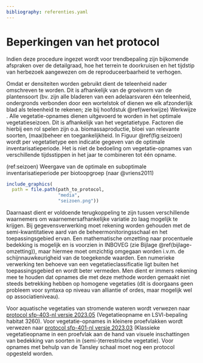 ```yaml
---
bibliography: referenties.yaml
---
```


# Beperkingen van het protocol

```{=html}
<!--
Alleen in te vullen indien van toepassing.
Bespreek onder welke condities het protocol niet gebruikt kan worden of wanneer afwijkingen nodig zijn ten opzichte van het standaard protocol.
Vermeld hier ook mogelijke interferenties, knelpunten, ...
-->
```
Indien deze procedure ingezet wordt voor trendbepaling zijn bijkomende afspraken over de detailgraad, hoe het terrein te doorkruisen en het tijdstip van herbezoek aangewezen om de reproduceerbaarheid te verhogen.

Omdat er densiteiten worden gebruikt dient de teleenheid nader omschreven te worden.
Dit is afhankelijk van de groeivorm van de plantensoort (bv. zijn alle bladeren van een adelaarsvaren één teleenheid, ondergronds verbonden door een wortelstok of dienen we elk afzonderlijk blad als teleenheid te rekenen; zie bij hoofdstuk \@ref(werkwijze) Werkwijze .
Alle vegetatie-opnames dienen uitgevoerd te worden in het optimale vegetatieseizoen.
Dit is afhankelijk van het vegetatietype.
Factoren die hierbij een rol spelen zijn o.a.
biomassaproductie, bloei van relevante soorten, (maai)beheer en toegankelijkheid.
In Figuur \@ref(fig:seizoen) wordt per vegetatietype een indicatie gegeven van de optimale inventarisatieperiode.
Het is niet de bedoeling om vegetatie-opnames van verschillende tijdsstippen in het jaar te combineren tot één opname.

(ref:seizoen) Weergave van de optimale en suboptimale inventarisatieperiode per biotoopgroep (naar @vriens2011)

```r
include_graphics(
  path = file.path(path_to_protocol,
                   "media",
                   "seizoen.png"))
```

Daarnaast dient er voldoende terugkoppeling te zijn tussen verschillende waarnemers om waarnemersafhankelijke variatie zo laag mogelijk te krijgen.
Bij gegevensverwerking moet rekening worden gehouden met de semi-kwantitatieve aard van de beheermonitoringsschaal en het toepassingsgebied ervan.
Een mathematische omzetting naar procentuele bedekking is mogelijk en is voorzien in INBOVEG (zie Bijlage \@ref(bijlage-omzetting)), maar hiermee moet omzichtig omgegaan worden i.v.m. de schijnnauwkeurigheid van de toegekende waarden.
Een numerieke verwerking ten behoeve van een vegetatieclassificatie ligt buiten het toepassingsgebied en wordt beter vermeden.
Men dient er immers rekening mee te houden dat opnames die met deze methode worden gemaakt niet steeds betrekking hebben op homogene vegetaties (dit is doorgaans geen probleem voor syntaxa op niveau van alliantie of ordes, maar mogelijk wel op associatieniveau).

Voor aquatische vegetaties van stromende wateren wordt verwezen naar [protocol sfp-403-nl versie 2023.05](../2023.05/index.html) (Vegetatieopname en LSVI-bepaling habitat 3260).
Voor vegetatie-opnames in kleinere proefvlakken wordt verwezen naar [protocol sfp-401-nl versie 2023.03](../2023.03/index.html) (Klassieke vegetatieopname in een proefvlak aan de hand van visuele inschattingen van bedekking van soorten in (semi-)terrestrische vegetatie).
Voor opnames met behulp van de Tansley schaal moet nog een protocol opgesteld worden.

